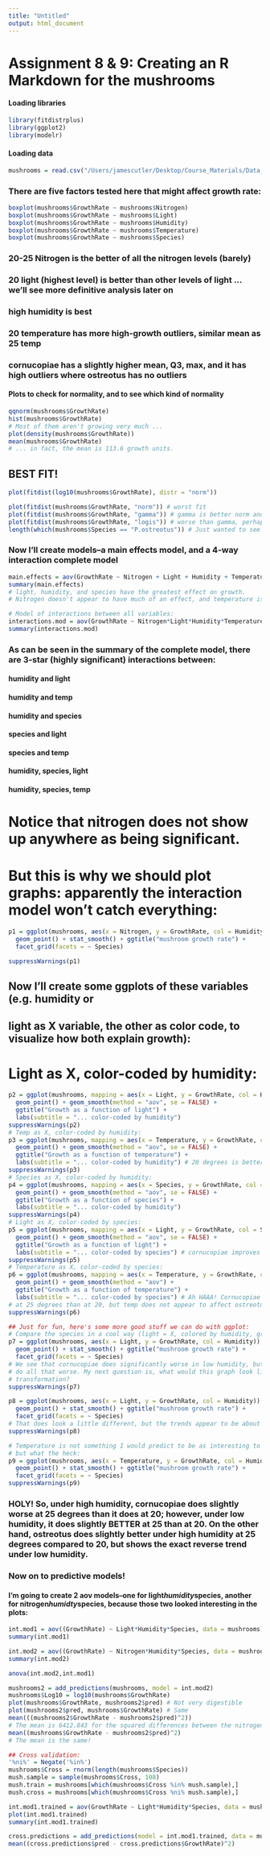 ```yaml
---
title: "Untitled"
output: html_document
---
```



# Assignment 8 & 9: Creating an R Markdown for the mushrooms

#### Loading libraries
```r

library(fitdistrplus)
library(ggplot2)
library(modelr)
```

#### Loading data
```r
mushrooms = read.csv("/Users/jamescutler/Desktop/Course_Materials/Data_Course/data/mushroom_growth.csv")
```

### There are five factors tested here that might affect growth rate:
```r
boxplot(mushrooms$GrowthRate ~ mushrooms$Nitrogen)
boxplot(mushrooms$GrowthRate ~ mushrooms$Light)
boxplot(mushrooms$GrowthRate ~ mushrooms$Humidity)
boxplot(mushrooms$GrowthRate ~ mushrooms$Temperature)
boxplot(mushrooms$GrowthRate ~ mushrooms$Species)
```
### 20-25 Nitrogen is the better of all the nitrogen levels (barely)
### 20 light (highest level) is better than other levels of light ... we'll see more definitive analysis later on
### high humidity is best
### 20 temperature has more high-growth outliers, similar mean as 25 temp
### cornucopiae has a slightly higher mean, Q3, max, and it has high outliers where ostreotus has no outliers

#### Plots to check for normality, and to see which kind of normality
```r
qqnorm(mushrooms$GrowthRate)
hist(mushrooms$GrowthRate) 
# Most of them aren't growing very much ...
plot(density(mushrooms$GrowthRate))
mean(mushrooms$GrowthRate) 
# ... in fact, the mean is 113.6 growth units.
```

## BEST FIT!
```r
plot(fitdist(log10(mushrooms$GrowthRate), distr = "norm")) 
```

```r
plot(fitdist(mushrooms$GrowthRate, "norm")) # worst fit
plot(fitdist(mushrooms$GrowthRate, "gamma")) # gamma is better norm and logistic
plot(fitdist(mushrooms$GrowthRate, "logis")) # worse than gamma, perhaps better than norm
length(which(mushrooms$Species == "P.ostreotus")) # Just wanted to see if it was half and half or not. It is.
```

### Now I'll create models--a main effects model, and a 4-way interaction complete model
```r
main.effects = aov(GrowthRate ~ Nitrogen + Light + Humidity + Temperature + Species, data = mushrooms)
summary(main.effects) 
# light, humidity, and species have the greatest effect on growth.
# Nitrogen doesn't appear to have much of an effect, and temperature is marginally significant

# Model of interactions between all variables:
interactions.mod = aov(GrowthRate ~ Nitrogen*Light*Humidity*Temperature*Species, data = mushrooms)
summary(interactions.mod)
```
### As can be seen in the summary of the complete model, there are 3-star (highly significant) interactions between:
#### humidity and light
#### humidity and temp
#### humidity and species
#### species and light
#### species and temp
#### humidity, species, light
#### humidity, species, temp

# Notice that nitrogen does not show up anywhere as being significant.
# But this is why we should plot graphs: apparently the interaction model won't catch everything:
```r
p1 = ggplot(mushrooms, aes(x = Nitrogen, y = GrowthRate, col = Humidity)) +
  geom_point() + stat_smooth() + ggtitle("mushroom growth rate") + 
  facet_grid(facets = ~ Species) 

suppressWarnings(p1)
```
## Now I'll create some ggplots of these variables (e.g. humidity or
## light as X variable, the other as color code, to visualize how both explain growth):
# Light as X, color-coded by humidity:
```r
p2 = ggplot(mushrooms, mapping = aes(x = Light, y = GrowthRate, col = Humidity)) +
  geom_point() + geom_smooth(method = "aov", se = FALSE) + 
  ggtitle("Growth as a function of light") + 
  labs(subtitle = "... color-coded by humidity")
suppressWarnings(p2)
# Temp as X, color-coded by humidity:
p3 = ggplot(mushrooms, mapping = aes(x = Temperature, y = GrowthRate, col = Humidity)) +
  geom_point() + geom_smooth(method = "aov", se = FALSE) + 
  ggtitle("Growth as a function of temperature") + 
  labs(subtitle = "... color-coded by humidity") # 20 degrees is better than 25!
suppressWarnings(p3)
# Species as X, color-coded by humidity:
p4 = ggplot(mushrooms, mapping = aes(x = Species, y = GrowthRate, col = Humidity)) +
  geom_point() + geom_smooth(method = "aov", se = FALSE) + 
  ggtitle("Growth as a function of species") + 
  labs(subtitle = "... color-coded by humidity")
suppressWarnings(p4)
# Light as X, color-coded by species:
p5 = ggplot(mushrooms, mapping = aes(x = Light, y = GrowthRate, col = Species)) +
  geom_point() + geom_smooth(method = "aov", se = FALSE) + 
  ggtitle("Growth as a function of light") + 
  labs(subtitle = "... color-coded by species") # cornucopiae improves at a higher rate. I could have predicted that.
suppressWarnings(p5)
# Temperature as X, color-coded by species:
p6 = ggplot(mushrooms, mapping = aes(x = Temperature, y = GrowthRate, col = Species)) +
  geom_point() + geom_smooth(method = "aov") + 
  ggtitle("Growth as a function of temperature") + 
  labs(subtitle = "... color-coded by species") # Ah HAAA! Cornucopiae may have done worse 
# at 25 degrees than at 20, but temp does not appear to affect ostreotus.
suppressWarnings(p6)

## Just for fun, here's some more good stuff we can do with ggplot:
# Compare the species in a cool way (light = X, colored by humidity, grid the species):
p7 = ggplot(mushrooms, aes(x = Light, y = GrowthRate, col = Humidity)) +
  geom_point() + stat_smooth() + ggtitle("mushroom growth rate") + 
  facet_grid(facets = ~ Species) 
# We see that cornucopiae does significantly worse in low humidity, but ostreotus does not
# do all that worse. My next question is, what would this graph look like without a log10
# transformation?
suppressWarnings(p7)

p8 = ggplot(mushrooms, aes(x = Light, y = GrowthRate, col = Humidity)) +
  geom_point() + stat_smooth() + ggtitle("mushroom growth rate") + 
  facet_grid(facets = ~ Species) 
# That does look a little different, but the trends appear to be about the same.
suppressWarnings(p8)

# Temperature is not something I would predict to be as interesting to plot this way,
# but what the heck:
p9 = ggplot(mushrooms, aes(x = Temperature, y = GrowthRate, col = Humidity)) +
  geom_point() + stat_smooth() + ggtitle("mushroom growth rate") + 
  facet_grid(facets = ~ Species) 
suppressWarnings(p9)
```


### HOLY! So, under high humidity, cornucopiae does slightly worse at 25 degrees than it does at 20; however, under low humidity, it does slightly BETTER at 25 than at 20. On the other hand, ostreotus does slightly better under high humidity at 25 degrees compared to 20, but shows the exact reverse trend under low humidity.



### Now on to predictive models!
#### I'm going to create 2 aov models--one for light*humidity*species, another for nitrogen*humidty*species, because those two looked interesting in the plots:
```r
int.mod1 = aov((GrowthRate) ~ Light*Humidity*Species, data = mushrooms)
summary(int.mod1)

int.mod2 = aov((GrowthRate) ~ Nitrogen*Humidity*Species, data = mushrooms)
summary(int.mod2)

anova(int.mod2,int.mod1)

mushrooms2 = add_predictions(mushrooms, model = int.mod2)
mushrooms$Log10 = log10(mushrooms$GrowthRate)
plot(mushrooms$GrowthRate, mushrooms2$pred) # Not very digestible
plot(mushrooms2$pred, mushrooms$GrowthRate) # Same
mean(((mushrooms2$GrowthRate - mushrooms2$pred)^2))
# The mean is 6412.843 for the squared differences between the nitrogen/humidity/species model predictions, whereas the light/humidity/species mean is ...
mean((mushrooms$GrowthRate - mushrooms2$pred)^2) 
# The mean is the same!

## Cross validation:
'%ni%' = Negate('%in%')
mushrooms$Cross = rnorm(length(mushrooms$Species))
mush.sample = sample(mushrooms$Cross, 108)
mush.train = mushrooms[which(mushrooms$Cross %in% mush.sample),]
mush.cross = mushrooms[which(mushrooms$Cross %ni% mush.sample),]

int.mod1.trained = aov(GrowthRate ~ Light*Humidity*Species, data = mush.train)
plot(int.mod1.trained)
summary(int.mod1.trained)

cross.predictions = add_predictions(model = int.mod1.trained, data = mush.cross)
mean((cross.predictions$pred - cross.predictions$GrowthRate)^2)

```



